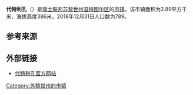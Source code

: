 {{Infobox settlement
| name = 代特利孔
| native_name = {{lang|de|Dättlikon}}
| settlement_type = [[市镇_(瑞士)|瑞士市镇]]
| image_skyline = Daettlikon 153.jpg
| image_caption = 代特利孔风光
| image_seal = Daettlikon-blazon.svg
| image_map = Karte Gemeinde Dättlikon 2018.png
| map_caption = 代特利孔在温特图尔区的位置
| pushpin_map = Switzerland
| pushpin_relief = Switzerland relief location map.jpg
| pushpin_label_position = bottom
| pushpin_map_caption = 代特利孔在瑞士的位置
| subdivision_type = 国家
| subdivision_name = {{CHE}}
| subdivision_type1 = [[瑞士行政区划|州]]
| subdivision_name1 = {{flagicon|Zürich|size=16px}} [[苏黎世州|苏黎世州]]
| subdivision_type2 = [[区_(瑞士)|区]]
| subdivision_name2 = [[温特图尔区|温特图尔区]]
| elevation_m = 386
| area_footnotes = <ref name=面积>{{cite web|url=https://www.bfs.admin.ch/bfs/de/home/statistiken/raum-umwelt/bodennutzung-bedeckung/gesamtspektrum-regionalen-stufen/gemeinden.html|title=Arealstatistik Standard - Gemeinden nach 4 Hauptbereichen|trans_title=瑞士联邦按四种用地类型划分的市镇面积统计表|date=2018-11-26|publisher=[[瑞士联邦统计署|瑞士联邦统计署]]|language=de|accessdate=2019-12-03|archive-date=2019-11-15|archive-url=https://web.archive.org/web/20191115011326/https://www.bfs.admin.ch/bfs/de/home/statistiken/raum-umwelt/bodennutzung-bedeckung/gesamtspektrum-regionalen-stufen/gemeinden.html|dead-url=no}}</ref>
| area_total_km2 = 2.89
| population_as_of = 2018年12月31日
| population_footnotes = <ref>{{cite web|url=https://www.bfs.admin.ch/bfs/de/home/statistiken/bevoelkerung.assetdetail.7966022.html|title=Ständige Wohnbevölkerung nach Staatsangehörigkeitskategorie, Geschlecht und Gemeinde, Provisorische Jahresergebnisse, 2018|trans_title=瑞士联邦2018年按国籍、性别和市镇划分的常住人口统计表|date=2019-04-09|publisher=[[瑞士联邦统计署|瑞士联邦统计署]]|language=de|accessdate=2019-12-03|archive-date=2019-04-11|archive-url=https://web.archive.org/web/20190411063248/https://www.bfs.admin.ch/bfs/de/home/statistiken/bevoelkerung.assetdetail.7966022.html|dead-url=no}}</ref>
| population_total = 789
| population_density_km2 = auto
| timezone = [[欧洲中部时间|CET]]
| utc_offset = +1
| timezone_DST = [[欧洲中部夏令时间|CEST]]
| utc_offset_DST = +2
| coordinates = {{coord|47|31|35|N|8|37|32|E|region:|display=inline,title}}
| postal_code_type = [[瑞士邮政编码系统|邮政编码]]
| postal_code = 8421
| blank_name = [[瑞士市镇官方编号|官方编号]]
| blank_info = 0215
| website = {{url|www.daettlikon.ch}}
}}

'''代特利孔'''（{{lang-de|Dättlikon}}）是[[瑞士联邦|瑞士联邦]][[苏黎世州|苏黎世州]][[温特图尔区|温特图尔区]]的[[市镇_(瑞士)|市镇]]。该市镇面积为2.89平方千米，海拔高度386米，2018年12月31日人口数为789。

== 参考来源 ==
{{reflist}}

== 外部链接 ==
{{Commonscat}}
* [http://www.daettlikon.ch 代特利孔官方网站]{{Wayback|url=http://www.daettlikon.ch/ |date=20200528135416 }} {{de icon}}

{{苏黎世州区划}}
{{Switzerland-geo-stub}}
{{DEFAULTSORT:Dättlikon}}
[[Category:苏黎世州的市镇|Category:苏黎世州的市镇]]
